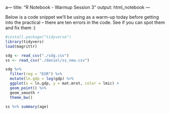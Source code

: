 a---
title: "R Notebook - Warmup Session 3"
output: html_notebook
---

Below is a code snippet we'll be using as a warm-up today before getting into the practical -- there are ten errors in the code. See if you can spot them and fix them :)

```r
#install.package("tidyverse")
library(tidyvers)
load(magrittr)

sdg <- read_csv("./sdg.csv")
ss <- read_csv("./daniel/ss_new.csv")

sdg %>% 
  filter(reg = "EUR") %>% 
  mutate(ln.gdp = log(gdp) %>% 
  ggplot(x = ln.gdp, y = mat.mrot, color = lmic) +
  geom_point() %>% 
  geom_smooth +
  theme_bw()
  
ss %>% summary(age)
  
```